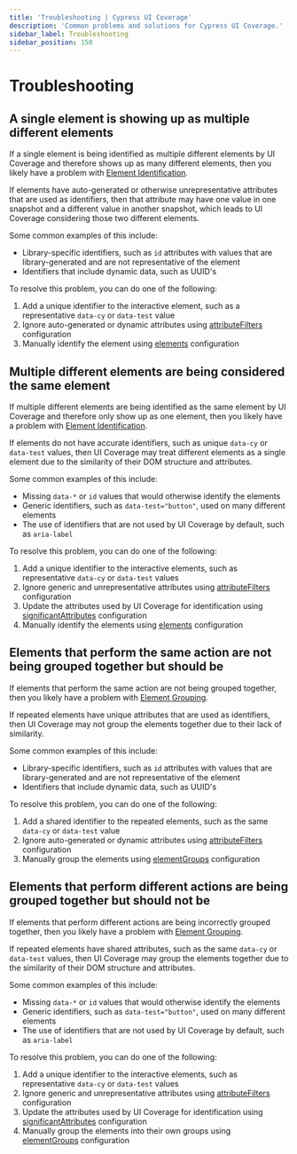```yaml
---
title: 'Troubleshooting | Cypress UI Coverage'
description: 'Common problems and solutions for Cypress UI Coverage.'
sidebar_label: Troubleshooting
sidebar_position: 150
---
```


<ProductHeading product="ui-coverage" />

# Troubleshooting

## A single element is showing up as multiple different elements

If a single element is being identified as multiple different elements by UI Coverage and therefore shows up as many different elements, then you likely have a problem
with [Element Identification](/ui-coverage/core-concepts/element-identification).

If elements have auto-generated or otherwise unrepresentative attributes that are used as identifiers, then that attribute may have one value in one snapshot and a different value in another snapshot, which leads to UI Coverage considering those two different elements.

Some common examples of this include:

- Library-specific identifiers, such as `id` attributes with values that are library-generated and are not representative of the element
- Identifiers that include dynamic data, such as UUID's

To resolve this problem, you can do one of the following:

1. Add a unique identifier to the interactive element, such as a representative `data-cy` or `data-test` value
2. Ignore auto-generated or dynamic attributes using [attributeFilters](/ui-coverage/configuration/attributefilters) configuration
3. Manually identify the element using [elements](/ui-coverage/configuration/elements) configuration

## Multiple different elements are being considered the same element

If multiple different elements are being identified as the same element by UI Coverage and therefore only show up as one element, then you likely have a problem with [Element Identification](/ui-coverage/core-concepts/element-identification).

If elements do not have accurate identifiers, such as unique `data-cy` or `data-test` values, then UI Coverage may treat different elements as a single element due to the similarity of their DOM structure and attributes.

Some common examples of this include:

- Missing `data-*` or `id` values that would otherwise identify the elements
- Generic identifiers, such as `data-test="button"`, used on many different elements
- The use of identifiers that are not used by UI Coverage by default, such as `aria-label`

To resolve this problem, you can do one of the following:

1. Add a unique identifier to the interactive elements, such as representative `data-cy` or `data-test` values
2. Ignore generic and unrepresentative attributes using [attributeFilters](/ui-coverage/configuration/attributefilters) configuration
3. Update the attributes used by UI Coverage for identification using
   [significantAttributes](/ui-coverage/configuration/significantattributes) configuration
4. Manually identify the elements using [elements](/ui-coverage/configuration/elements) configuration

## Elements that perform the same action are not being grouped together but should be

If elements that perform the same action are not being grouped together, then you likely have a problem
with [Element Grouping](/ui-coverage/core-concepts/element-grouping).

If repeated elements have unique attributes that are used as identifiers, then UI Coverage may not group the elements together due to their lack of similarity.

Some common examples of this include:

- Library-specific identifiers, such as `id` attributes with values that are library-generated and are not representative of the element
- Identifiers that include dynamic data, such as UUID's

To resolve this problem, you can do one of the following:

1. Add a shared identifier to the repeated elements, such as the same `data-cy` or `data-test` value
2. Ignore auto-generated or dynamic attributes using [attributeFilters](/ui-coverage/configuration/attributefilters) configuration
3. Manually group the elements using [elementGroups](/ui-coverage/configuration/elementgroups) configuration

## Elements that perform different actions are being grouped together but should not be

If elements that perform different actions are being incorrectly grouped together, then you likely have a problem with [Element Grouping](/ui-coverage/core-concepts/element-grouping).

If repeated elements have shared attributes, such as the same `data-cy` or `data-test` values, then UI Coverage may group the elements together due to the similarity of their DOM structure and attributes.

Some common examples of this include:

- Missing `data-*` or `id` values that would otherwise identify the elements
- Generic identifiers, such as `data-test="button"`, used on many different elements
- The use of identifiers that are not used by UI Coverage by default, such as `aria-label`

To resolve this problem, you can do one of the following:

1. Add a unique identifier to the interactive elements, such as representative `data-cy` or `data-test` values
2. Ignore generic and unrepresentative attributes using [attributeFilters](/ui-coverage/configuration/attributefilters) configuration
3. Update the attributes used by UI Coverage for identification using [significantAttributes](/ui-coverage/configuration/significantattributes) configuration
4. Manually group the elements into their own groups using [elementGroups](/ui-coverage/configuration/elementgroups) configuration
